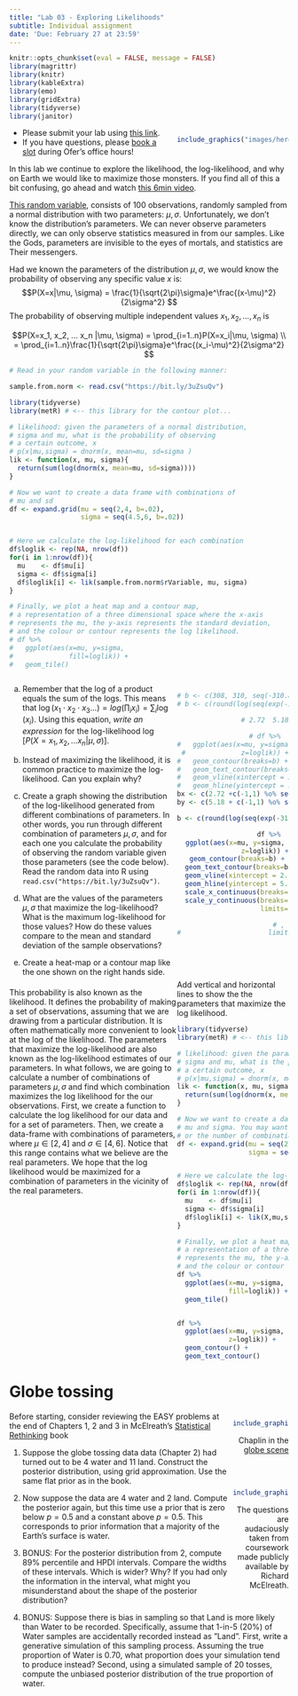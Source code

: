 ```yaml
---
title: "Lab 03 - Exploring Likelihoods"
subtitle: Individual assignment
date: 'Due: February 27 at 23:59'
---
```


<style>
.column-left{
  float: left;
  width: 60%;
  text-align: left;
}
.column-right-small{
  float: right;
  width: 20%;
  text-align: right;
  padding-left: 10px;
}

.column-right-large{
  float: right;
  width: 40%;
  text-align: right;
  padding-left: 10px;
}

.column-full{
  float: none;
  width: 100%;
  text-align: centre;
}

.center {
  height: 200px;
  border: 0px;
  text-align: center;
}


.RUsers {
  padding: 1em;
  background: aliceblue;
  color: black;
}


.SPSS {
  padding: 1em;
  background: whitesmoke;
  color: black;
}

</style>


```r
knitr::opts_chunk$set(eval = FALSE, message = FALSE)
library(magrittr)
library(knitr)
library(kableExtra)
library(emo)
library(gridExtra)
library(tidyverse)
library(janitor)
```


<div class="column-right-large">


```r

include_graphics("images/herebedragons.jpg")

```

</div>


* Please submit your lab using [this link](https://docs.google.com/forms/d/e/1FAIpQLSfXX-wXNueJqj85Dv-Y2but1v7ejVigK4V5nGH7l3yK2QDGSw/viewform).   
* If you have questions, please [book a slot](https://bit.ly/OferMeet) during Ofer's office hours!


In this lab we continue to explore the likelihood, the log-likelihood, and why on Earth we would like to maximize those monsters. If you find all of this a bit confusing, go ahead and watch [this 6min video](https://bit.ly/3LIobzf). 


[This random variable](https://bit.ly/3uZsuQv), consists of 100 observations, randomly sampled from a normal distribution with two parameters: $\mu, \sigma$. Unfortunately, we don't know the distribution's parameters. We can never observe parameters directly, we can only observe statistics measured in from our samples. Like the Gods, parameters are invisible to the eyes of mortals, and statistics are Their messengers. 

Had we known the parameters of the distribution  $\mu, \sigma$, we would know the probability of observing any specific value $x$ is:
$$P(X=x|\mu, \sigma) = \frac{1}{\sqrt{2\pi}\sigma}e^\frac{(x-\mu)^2}{2\sigma^2} $$ 
The probability of observing multiple independent values  $x_1, x_2, ..., x_n$ is 

$$P(X=x_1, x_2, ... x_n |\mu, \sigma) = \prod_{i=1..n}P(X=x_i|\mu, \sigma) \\
= \prod_{i=1..n}\frac{1}{\sqrt{2\pi}\sigma}e^\frac{(x_i-\mu)^2}{2\sigma^2} $$ 

```r
# Read in your random variable in the following manner:

sample.from.norm <- read.csv("https://bit.ly/3uZsuQv")


```



```r
library(tidyverse)
library(metR) # <-- this library for the contour plot...

# likelihood: given the parameters of a normal distribution, 
# sigma and mu, what is the probability of observing 
# a certain outcome, x
# p(x|mu,sigma) = dnorm(x, mean=mu, sd=sigma )
lik <- function(x, mu, sigma){
  return(sum(log(dnorm(x, mean=mu, sd=sigma))))  
}

# Now we want to create a data frame with combinations of 
# mu and sd
df <- expand.grid(mu = seq(2,4, b=.02), 
                  sigma = seq(4.5,6, b=.02))


# Here we calculate the log-likelihood for each combination
df$loglik <- rep(NA, nrow(df))
for(i in 1:nrow(df)){
  mu    <- df$mu[i]
  sigma <- df$sigma[i]
  df$loglik[i] <- lik(sample.from.norm$rVariable, mu, sigma)
}

# Finally, we plot a heat map and a contour map, 
# a representation of a three dimensional space where the x-axis
# represents the mu, the y-axis represents the standard deviation, 
# and the colour or contour represents the log likelihood.
# df %>%  
#   ggplot(aes(x=mu, y=sigma, 
#              fill=loglik)) +
#   geom_tile()



```

 
<div class="column-right-large">

```r
# b <- c(308, 310, seq(-310.8,-308, by=0.2))
# b <- c(round(log(seq(exp(-315), exp(-306.3258), length.out=9)),2))

# 2.72  5.18

# df %>%  
#   ggplot(aes(x=mu, y=sigma, 
#              z=loglik)) +
#   geom_contour(breaks=b) + 
#   geom_text_contour(breaks=b) + 
#   geom_vline(xintercept = 2.72) + 
#   geom_hline(yintercept = 5.18)
bx <- c(2.72 +c(-1,1) %o% seq(0,2,by=.2))
by <- c(5.18 + c(-1,1) %o% seq(0,2,by=.2))  

b <- c(round(log(seq(exp(-315), exp(-306.3258), length.out=9)),2))

df %>%  
  ggplot(aes(x=mu, y=sigma, 
             z=loglik)) +
  geom_contour(breaks=b) + 
  geom_text_contour(breaks=b) + 
  geom_vline(xintercept = 2.72, color="grey", alpha=.8) + 
  geom_hline(yintercept = 5.18, color="grey", alpha=.8) + 
  scale_x_continuous(breaks=2.72 +c(-1,1)*seq(0,2,by=.2))+ 
  scale_y_continuous(breaks=5.18 +c(-1,1)*seq(0,2,by=.2), 
                     limits=c(4.5,6))

# , 
#                      limits=c(4.5,6)
  
```

<br/>
<br/>
</div>

<div class="column-left" >

This probability is also known as the likelihood. It defines the probability of making a set of observations, assuming that we are drawing from a particular distribution. It is often mathematically more convenient to look at the log of the likelihood. The parameters that maximize the log-likelihood are also known as the log-likelihood estimates of our parameters. In what follows, we are going to calculate a number of combinations of parameters $\mu, \sigma$ and find which combination maximizes the log likelihood for the our observations. First, we create a function to calculate the log likelihood for our data and for a set of parameters. Then, we create a data-frame with combinations of parameters, where $\mu\in[2,4]$ and $\sigma\in[4,6]$. Notice that this range contains what we believe are the  real parameters. We hope that the log likelihood would be maximized for a combination of parameters in the vicinity of the real parameters. 
</div><div class="column-full" >

a. Remember that the log of a product equals the sum of the logs. This means that $\log(x_1\cdot x_2\cdot x_3...) = log(\prod_i x_i) = \sum_i \log( x_i)$. Using this equation, *write an expression* for the log-likelihood $\log\Big[P(X=x_1, x_2, ... x_n |\mu, \sigma)\Big]$. 

b. Instead of maximizing the likelihood, it is common practice to maximize the log-likelihood. Can you explain why? 

c. Create a graph showing the distribution of the log-likelihood generated from different combinations of parameters. In other words, you run through different combination of parameters $\mu, \sigma$, and for each one you calculate the probability of observing the random variable given those parameters (see the code below). Read the random data into R using `read.csv("https://bit.ly/3uZsuQv")`.

d. What are the values of the parameters $\mu, \sigma$ that maximize the log-likelihood? What is the maximum log-likelihood for those values? How do these values compare to the mean and standard deviation of the sample observations?

e. Create a heat-map or a contour map like the one shown on the right hands side. Add vertical and horizontal lines to show the the parameters that maximize the log likelihood. 

```r

library(tidyverse)
library(metR) # <-- this library for the contour plot...

# likelihood: given the parameters of a normal distribution, 
# sigma and mu, what is the probability of observing 
# a certain outcome, x
# p(x|mu,sigma) = dnorm(x, mean=mu, sd=sigma )
lik <- function(x, mu, sigma){
  return(sum(log(dnorm(x, mean=mu, sd=sigma))))  
}

# Now we want to create a data frame with combinations of 
# mu and sigma. You may want to decrease the range of parameters
# or the number of combinations to improve your plot.
df <- expand.grid(mu = seq(2,4, b=.02), 
                  sigma = seq(4,6, b=.02))


# Here we calculate the log-likelihood for each combination
df$loglik <- rep(NA, nrow(df))
for(i in 1:nrow(df)){
  mu    <- df$mu[i]
  sigma <- df$sigma[i]
  df$loglik[i] <- lik(X,mu,sigma)
}

# Finally, we plot a heat map and a contour map, 
# a representation of a three dimensional space where the x-axis
# represents the mu, the y-axis represents the standard deviation, 
# and the colour or contour represents the log likelihood.
df %>%
  ggplot(aes(x=mu, y=sigma,
             fill=loglik)) +
  geom_tile()


df %>%  
  ggplot(aes(x=mu, y=sigma, 
             z=loglik)) +
  geom_contour() + 
  geom_text_contour() 

```

</div>


# Globe tossing 


<div class="column-right-small">


```r
include_graphics("images/chaplinglobe.gif")
```

Chaplin in the [globe scene](https://www.youtube.com/watch?v=-jj-PaqFrBc)

<br/>
<br/>

```r
include_graphics("images/rethinking.png")

```
The questions are audaciously taken from coursework made publicly available by Richard McElreath.  
</div>



Before starting, consider reviewing the EASY problems at the end of Chapters 1, 2 and 3 in McElreath's [Statistical Rethinking](https://xcelab.net/rm/statistical-rethinking/) book

1. Suppose the globe tossing data data (Chapter 2) had turned out to be 4 water and 11 land. Construct the posterior distribution, using grid approximation. Use the same flat prior as in the book.

2. Now suppose the data are 4 water and 2 land. Compute the posterior again, but this time use a prior that is zero below $p = 0.5$ and a constant above $p = 0.5$. This corresponds to prior information that a majority of the Earth’s surface is water.

3. BONUS: For the posterior distribution from 2, compute 89% percentile and HPDI intervals. Compare the widths of these intervals. Which is wider? Why? If you had only the information in the interval, what might you misunderstand about the shape of the posterior distribution?

4. BONUS: Suppose there is bias in sampling so that Land is more likely than Water to be recorded. Specifically, assume that 1-in-5
(20%) of Water samples are accidentally recorded instead as ”Land”. First, write a generative simulation of this sampling process. Assuming the true proportion of Water is 0.70, what proportion does your simulation tend to produce instead? Second, using a simulated sample of 20 tosses, compute the unbiased posterior distribution of the true proportion of water.
<br/>

